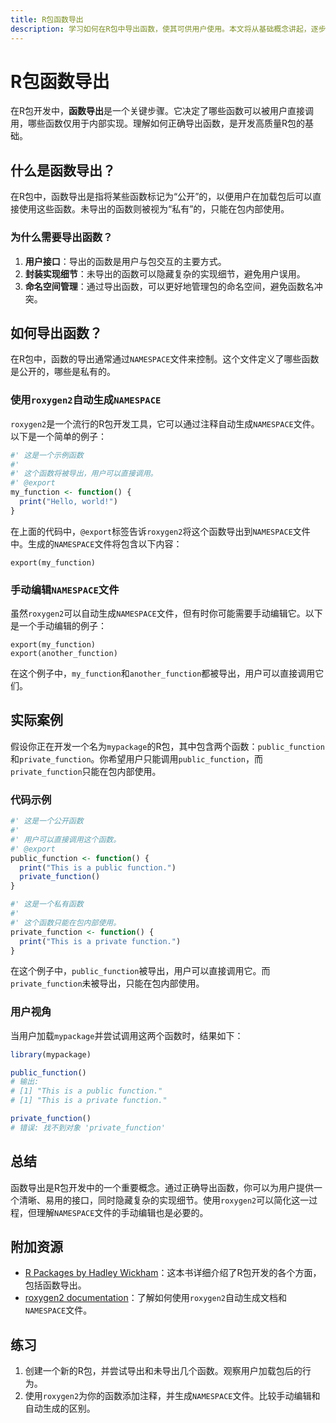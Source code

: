 ```yaml
---
title: R包函数导出
description: 学习如何在R包中导出函数，使其可供用户使用。本文将从基础概念讲起，逐步深入，并提供实际案例和代码示例。
---
```


# R包函数导出

在R包开发中，**函数导出**是一个关键步骤。它决定了哪些函数可以被用户直接调用，哪些函数仅用于内部实现。理解如何正确导出函数，是开发高质量R包的基础。

## 什么是函数导出？

在R包中，函数导出是指将某些函数标记为“公开”的，以便用户在加载包后可以直接使用这些函数。未导出的函数则被视为“私有”的，只能在包内部使用。

### 为什么需要导出函数？

1. **用户接口**：导出的函数是用户与包交互的主要方式。
2. **封装实现细节**：未导出的函数可以隐藏复杂的实现细节，避免用户误用。
3. **命名空间管理**：通过导出函数，可以更好地管理包的命名空间，避免函数名冲突。

## 如何导出函数？

在R包中，函数的导出通常通过`NAMESPACE`文件来控制。这个文件定义了哪些函数是公开的，哪些是私有的。

### 使用`roxygen2`自动生成`NAMESPACE`

`roxygen2`是一个流行的R包开发工具，它可以通过注释自动生成`NAMESPACE`文件。以下是一个简单的例子：

```r
#' 这是一个示例函数
#'
#' 这个函数将被导出，用户可以直接调用。
#' @export
my_function <- function() {
  print("Hello, world!")
}
```

在上面的代码中，`@export`标签告诉`roxygen2`将这个函数导出到`NAMESPACE`文件中。生成的`NAMESPACE`文件将包含以下内容：

```
export(my_function)
```

### 手动编辑`NAMESPACE`文件

虽然`roxygen2`可以自动生成`NAMESPACE`文件，但有时你可能需要手动编辑它。以下是一个手动编辑的例子：

```
export(my_function)
export(another_function)
```

在这个例子中，`my_function`和`another_function`都被导出，用户可以直接调用它们。

## 实际案例

假设你正在开发一个名为`mypackage`的R包，其中包含两个函数：`public_function`和`private_function`。你希望用户只能调用`public_function`，而`private_function`只能在包内部使用。

### 代码示例

```r
#' 这是一个公开函数
#'
#' 用户可以直接调用这个函数。
#' @export
public_function <- function() {
  print("This is a public function.")
  private_function()
}

#' 这是一个私有函数
#'
#' 这个函数只能在包内部使用。
private_function <- function() {
  print("This is a private function.")
}
```

在这个例子中，`public_function`被导出，用户可以直接调用它。而`private_function`未被导出，只能在包内部使用。

### 用户视角

当用户加载`mypackage`并尝试调用这两个函数时，结果如下：

```r
library(mypackage)

public_function()
# 输出:
# [1] "This is a public function."
# [1] "This is a private function."

private_function()
# 错误: 找不到对象 'private_function'
```

## 总结

函数导出是R包开发中的一个重要概念。通过正确导出函数，你可以为用户提供一个清晰、易用的接口，同时隐藏复杂的实现细节。使用`roxygen2`可以简化这一过程，但理解`NAMESPACE`文件的手动编辑也是必要的。

## 附加资源

- [R Packages by Hadley Wickham](https://r-pkgs.org/)：这本书详细介绍了R包开发的各个方面，包括函数导出。
- [roxygen2 documentation](https://roxygen2.r-lib.org/)：了解如何使用`roxygen2`自动生成文档和`NAMESPACE`文件。

## 练习

1. 创建一个新的R包，并尝试导出和未导出几个函数。观察用户加载包后的行为。
2. 使用`roxygen2`为你的函数添加注释，并生成`NAMESPACE`文件。比较手动编辑和自动生成的区别。
